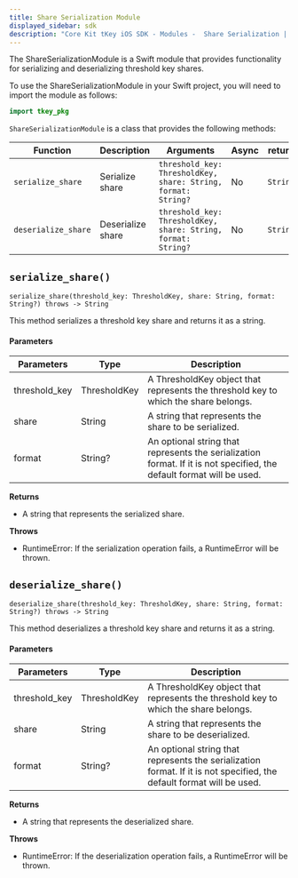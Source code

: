 ```yaml
---
title: Share Serialization Module
displayed_sidebar: sdk
description: "Core Kit tKey iOS SDK - Modules -  Share Serialization | Documentation - Web3Auth"
---
```


The ShareSerializationModule is a Swift module that provides functionality for serializing and deserializing threshold key shares.

To use the ShareSerializationModule in your Swift project, you will need to import the module as follows:

```swift
import tkey_pkg
```

`ShareSerializationModule` is a class that provides the following methods:

| Function            | Description       | Arguments                                                     | Async | return   |
| ------------------- | ----------------- | ------------------------------------------------------------- | ----- | -------- |
| `serialize_share`   | Serialize share   | `threshold_key: ThresholdKey, share: String, format: String?` | No    | `String` |
| `deserialize_share` | Deserialize share | `threshold_key: ThresholdKey, share: String, format: String?` | No    | `String` |

## `serialize_share()`

`serialize_share(threshold_key: ThresholdKey, share: String, format: String?) throws -> String`

This method serializes a threshold key share and returns it as a string.

#### Parameters

| Parameters    | Type         | Description                                                                                                           |
| ------------- | ------------ | --------------------------------------------------------------------------------------------------------------------- |
| threshold_key | ThresholdKey | A ThresholdKey object that represents the threshold key to which the share belongs.                                   |
| share         | String       | A string that represents the share to be serialized.                                                                  |
| format        | String?      | An optional string that represents the serialization format. If it is not specified, the default format will be used. |

**Returns**

- A string that represents the serialized share.

**Throws**

- RuntimeError: If the serialization operation fails, a RuntimeError will be thrown.

## `deserialize_share()`

`deserialize_share(threshold_key: ThresholdKey, share: String, format: String?) throws -> String`

This method deserializes a threshold key share and returns it as a string.

#### Parameters

| Parameters    | Type         | Description                                                                                                           |
| ------------- | ------------ | --------------------------------------------------------------------------------------------------------------------- |
| threshold_key | ThresholdKey | A ThresholdKey object that represents the threshold key to which the share belongs.                                   |
| share         | String       | A string that represents the share to be deserialized.                                                                |
| format        | String?      | An optional string that represents the serialization format. If it is not specified, the default format will be used. |

**Returns**

- A string that represents the deserialized share.

**Throws**

- RuntimeError: If the deserialization operation fails, a RuntimeError will be thrown.
